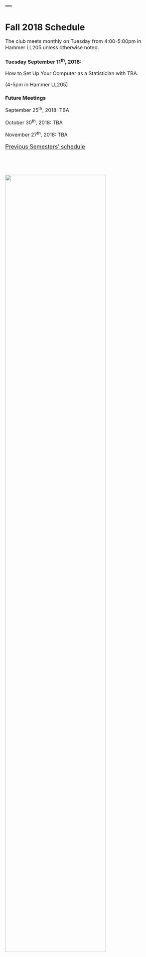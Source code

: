 ---
---

<h1> Fall 2018 Schedule </h1>

<p style="font-size:16px;"> The club meets monthly on Tuesday from 4:00-5:00pm in Hammer LL205 unless otherwise noted.</p>


<h3> Tuesday September 11^th^, 2018: </h3>

<p style="font-size:16px;">  How to Set Up Your Computer as a Statistician with TBA. </p>
<p style="font-size:16px;"> (4-5pm in Hammer LL205) </p>

<h3> Future Meetings </h3>

<p style="font-size:16px;">  September 25^th^, 2018: TBA </p>
<p style="font-size:16px;">  October 30^th^, 2018: TBA </p>
<p style="font-size:16px;">  November 27^th^, 2018: TBA </p>

<p style="font-size:18px;"> [Previous Semesters' schedule](old_schedule.html) </p>

<p>&nbsp;</p>
<p>&nbsp;</p>

<img src="images/mailman_biostats_4c_horiz.png" style="width:80%" class="center">

